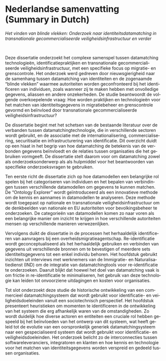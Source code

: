 # Nederlandse samenvatting (Summary in Dutch) {.unnumbered .unlisted}

\addcontentsline{toc}{part}{Summary in Dutch}

::: {lang=nl}

_Het vinden van blinde vlekken: Onderzoek naar identiteitsdatamatching in transnationale gecommercialiseerde veiligheidsinfrastructuur en verder_

\bigskip
<br>

Deze dissertatie onderzoekt het complexe samenspel tussen datamatching technologieën, identificatiepraktijken en transnationale gecommercialiseerde veiligheidsinfrastructuur, met een specifieke focus op migratie- en grenscontrole. Het onderzoek werd gedreven door nieuwsgierigheid naar de samenhang tussen datamatching van identiteiten en de zogenaamde "blinde vlekken" waarmee autoriteiten worden geconfronteerd bij het identificeren van individuen, zoals wanneer zij te maken hebben met onvolledige gegevens, aliassen en andere onzekerheden. De studie beantwoordt de volgende overkoepelende vraag: Hoe worden praktijken en technologieën voor het matchen van identiteitsgegevens in migratiebeheer en grenscontrole gevormd en beïnvloed door transnationale gecommercialiseerde veiligheidsinfrastructuur?

De dissertatie begint met het schetsen van de bestaande literatuur over de verbanden tussen datamatchingtechnologie, die in verschillende sectoren wordt gebruikt, en de associatie met de internationalisering, commercialisering, securitisatie en infrastructurering van identificatie. Dit overzicht duidt op een hiaat in het begrip van hoe datamatching de betekenis van de verbonden gegevens beïnvloedt en de relaties tussen organisaties die het gebruiken vormgeeft. De dissertatie stelt daarom voor om datamatching zowel als onderzoeksonderwerp als als hulpmiddel voor het beantwoorden van specifieke onderzoeksvragen te gebruiken.

Ten eerste richt de dissertatie zich op hoe datamodellen een belangrijke rol spelen bij het categoriseren van individuen en het bepalen van verbindingen tussen verschillende datamodellen om gegevens te kunnen matchen. De "Ontology Explorer" wordt geïntroduceerd als een innovatieve methode om de kennis en aannames in datamodellen te analyseren. Deze methode wordt toegepast op nationale en transnationale veiligheidsinfrastructuur om de denkbeelden van nationale en EU autoriteiten voor bevolkingsbeheer te onderzoeken. De categorieën van datamodellen komen zo naar voren als een belangrijke manier om inzicht te krijgen in hoe verschillende autoriteiten mensen op verschillende manieren verwezenlijken.

Vervolgens duikt de dissertatie in de processen het herhaaldelijk identificeren van aanvragers bij een overheidsmigratieagentschap. Re-identificatie wordt geconceptualiseerd als het herhaaldelijk gebruiken en verbinden van gegevens uit verschillende bronnen om te bevestigen of meerdere sets identiteitsgegevens tot een enkel individu behoren. Het hoofdstuk gebruikt inzichten uit interviews met werknemers van de Immigratie- en Naturalisatiedienst (IND) om de integratie van datamatchingtools voor re-identificatie te onderzoeken. Daaruit blijkt dat hoewel het doel van datamatching vaak is om frictie in re-identificatie te minimaliseren, het gebruik van deze technologie kan leiden tot onvoorziene uitdagingen en kosten voor organisaties.

Tot slot onderzoekt deze studie de historische ontwikkeling van een commercieel datamatchingsysteem dat wordt gebruikt voor identificatie- en veiligheidsdoeleinden vanuit een sociotechnisch perspectief. Het hoofdstuk presenteert heuristieken om momenten te identificeren in de ontwikkeling van het systeem die erg afhankelijk waren van de omstandigheden. Zo wordt duidelijk hoe diverse actoren en entiteiten een cruciale rol hebben gespeeld bij het beïnvloeden van het ontwerp van dit systeem, wat heeft geleid tot de evolutie van een oorspronkelijk generiek datamatchingsysteem naar een gespecialiseerd systeem dat wordt gebruikt voor identificatie- en veiligheidsdoeleinden. Het onderzoek belicht zo de interconnecties tussen softwareleveranciers, integratoren en klanten en hoe kennis en technologie voor het matchen van identiteitsgegevens worden verspreid en gedeeld tussen organisaties.

:::

